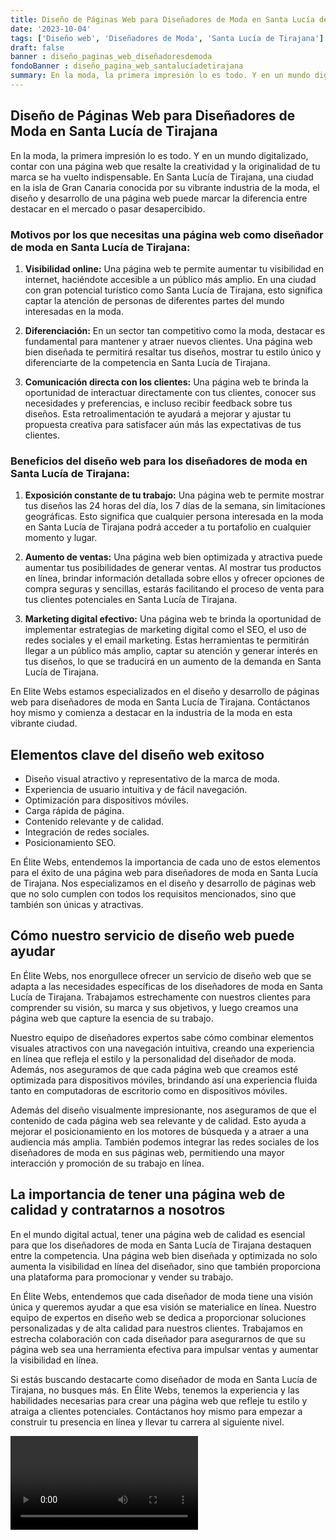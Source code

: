 ```yaml
---
title: Diseño de Páginas Web para Diseñadores de Moda en Santa Lucía de Tirajana
date: '2023-10-04'
tags: ['Diseño web', 'Diseñadores de Moda', 'Santa Lucía de Tirajana']
draft: false
banner : diseño_paginas_web_diseñadoresdemoda
fondoBanner : diseño_pagina_web_santalucíadetirajana
summary: En la moda, la primera impresión lo es todo. Y en un mundo digitalizado, contar con una página web que resalte la creatividad y la originalidad de tu marca se ha vuelto indispensable. En Santa Lucía de Tirajana, una ciudad en la isla de Gran Canaria conocida por su vibrante industria de la moda, el diseño y desarrollo de una página web puede marcar la diferencia entre destacar en el mercado o pasar desapercibido.
---
```


## Diseño de Páginas Web para Diseñadores de Moda en Santa Lucía de Tirajana

En la moda, la primera impresión lo es todo. Y en un mundo digitalizado, contar con una página web que resalte la creatividad y la originalidad de tu marca se ha vuelto indispensable. En Santa Lucía de Tirajana, una ciudad en la isla de Gran Canaria conocida por su vibrante industria de la moda, el diseño y desarrollo de una página web puede marcar la diferencia entre destacar en el mercado o pasar desapercibido.

### Motivos por los que necesitas una página web como diseñador de moda en Santa Lucía de Tirajana:

1. **Visibilidad online:** Una página web te permite aumentar tu visibilidad en internet, haciéndote accesible a un público más amplio. En una ciudad con gran potencial turístico como Santa Lucía de Tirajana, esto significa captar la atención de personas de diferentes partes del mundo interesadas en la moda.

2. **Diferenciación:** En un sector tan competitivo como la moda, destacar es fundamental para mantener y atraer nuevos clientes. Una página web bien diseñada te permitirá resaltar tus diseños, mostrar tu estilo único y diferenciarte de la competencia en Santa Lucía de Tirajana.

3. **Comunicación directa con los clientes:** Una página web te brinda la oportunidad de interactuar directamente con tus clientes, conocer sus necesidades y preferencias, e incluso recibir feedback sobre tus diseños. Esta retroalimentación te ayudará a mejorar y ajustar tu propuesta creativa para satisfacer aún más las expectativas de tus clientes.

### Beneficios del diseño web para los diseñadores de moda en Santa Lucía de Tirajana:

1. **Exposición constante de tu trabajo:**  Una página web te permite mostrar tus diseños las 24 horas del día, los 7 días de la semana, sin limitaciones geográficas. Esto significa que cualquier persona interesada en la moda en Santa Lucía de Tirajana podrá acceder a tu portafolio en cualquier momento y lugar.

2. **Aumento de ventas:** Una página web bien optimizada y atractiva puede aumentar tus posibilidades de generar ventas. Al mostrar tus productos en línea, brindar información detallada sobre ellos y ofrecer opciones de compra seguras y sencillas, estarás facilitando el proceso de venta para tus clientes potenciales en Santa Lucía de Tirajana.

3. **Marketing digital efectivo:** Una página web te brinda la oportunidad de implementar estrategias de marketing digital como el SEO, el uso de redes sociales y el email marketing. Estas herramientas te permitirán llegar a un público más amplio, captar su atención y generar interés en tus diseños, lo que se traducirá en un aumento de la demanda en Santa Lucía de Tirajana.

En Elite Webs estamos especializados en el diseño y desarrollo de páginas web para diseñadores de moda en Santa Lucía de Tirajana. Contáctanos hoy mismo y comienza a destacar en la industria de la moda en esta vibrante ciudad.

<GifSeo />

<Cta />

## Elementos clave del diseño web exitoso

- Diseño visual atractivo y representativo de la marca de moda.
- Experiencia de usuario intuitiva y de fácil navegación.
- Optimización para dispositivos móviles.
- Carga rápida de página.
- Contenido relevante y de calidad.
- Integración de redes sociales.
- Posicionamiento SEO.

En Élite Webs, entendemos la importancia de cada uno de estos elementos para el éxito de una página web para diseñadores de moda en Santa Lucía de Tirajana. Nos especializamos en el diseño y desarrollo de páginas web que no solo cumplen con todos los requisitos mencionados, sino que también son únicas y atractivas.

## Cómo nuestro servicio de diseño web puede ayudar

En Élite Webs, nos enorgullece ofrecer un servicio de diseño web que se adapta a las necesidades específicas de los diseñadores de moda en Santa Lucía de Tirajana. Trabajamos estrechamente con nuestros clientes para comprender su visión, su marca y sus objetivos, y luego creamos una página web que capture la esencia de su trabajo.

Nuestro equipo de diseñadores expertos sabe cómo combinar elementos visuales atractivos con una navegación intuitiva, creando una experiencia en línea que refleja el estilo y la personalidad del diseñador de moda. Además, nos aseguramos de que cada página web que creamos esté optimizada para dispositivos móviles, brindando así una experiencia fluida tanto en computadoras de escritorio como en dispositivos móviles.

Además del diseño visualmente impresionante, nos aseguramos de que el contenido de cada página web sea relevante y de calidad. Esto ayuda a mejorar el posicionamiento en los motores de búsqueda y a atraer a una audiencia más amplia. También podemos integrar las redes sociales de los diseñadores de moda en sus páginas web, permitiendo una mayor interacción y promoción de su trabajo en línea.

## La importancia de tener una página web de calidad y contratarnos a nosotros

En el mundo digital actual, tener una página web de calidad es esencial para que los diseñadores de moda en Santa Lucía de Tirajana destaquen entre la competencia. Una página web bien diseñada y optimizada no solo aumenta la visibilidad en línea del diseñador, sino que también proporciona una plataforma para promocionar y vender su trabajo.

En Élite Webs, entendemos que cada diseñador de moda tiene una visión única y queremos ayudar a que esa visión se materialice en línea. Nuestro equipo de expertos en diseño web se dedica a proporcionar soluciones personalizadas y de alta calidad para nuestros clientes. Trabajamos en estrecha colaboración con cada diseñador para asegurarnos de que su página web sea una herramienta efectiva para impulsar ventas y aumentar la visibilidad en línea.

Si estás buscando destacarte como diseñador de moda en Santa Lucía de Tirajana, no busques más. En Élite Webs, tenemos la experiencia y las habilidades necesarias para crear una página web que refleje tu estilo y atraiga a clientes potenciales. Contáctanos hoy mismo para empezar a construir tu presencia en línea y llevar tu carrera al siguiente nivel.

<Video />

<CtaBot job='Diseñadores de Moda' city='Santa Lucía de Tirajana'/>

<Gmaps query='Santa Lucía de Tirajana+españa+maps' />